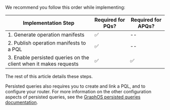 We recommend you follow this order while implementing:

| Implementation Step | Required for PQs? | Required for APQs? |
| -----| ------------------ | ----------------- |
| 1. Generate operation manifests| ✅ | -- |
| 2. Publish operation manifests to a PQL |✅ | -- |
| 3. Enable persisted queries on the client when it makes requests | ✅ | ✅ |

The rest of this article details these steps.

Persisted queries also requires you to create and link a PQL, and to configure your router. For more information on the other configuration aspects of persisted queries, see the [GraphOS persisted queries documentation](/graphos/operations/persisted-queries).
